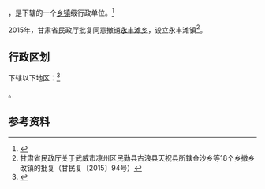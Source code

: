 {{中国乡级行政区|62/06/22/200/000}}

'''{{PAGENAMEBASE}}'''，是{{PRC admin/fullname|62/06/22/200/000|3}}下辖的一个[[乡镇|乡镇]]级行政单位。<ref>{{PRC admin/ref sgc|{{PRC admin/parent|62/06/22/200/000}}}}</ref>

2015年，甘肃省民政厅批复同意撤销[[永丰滩乡|永丰滩乡]]，设立永丰滩镇<ref>甘肃省民政厅关于武威市凉州区民勤县古浪县天祝县所辖金沙乡等18个乡撤乡改镇的批复（甘民复〔2015〕94号）</ref>。

== 行政区划 ==

{{PAGENAMEBASE}}下辖以下地区：<ref>{{PRC admin/ref sgc|62/06/22/200/000}}</ref>

{{PRC admin/children|62/06/22/200/000}}。

== 参考资料 ==

{{reflist}}

{{行政区划小作品}}
{{PRC admin/navcat|62/06/22/200/000}}